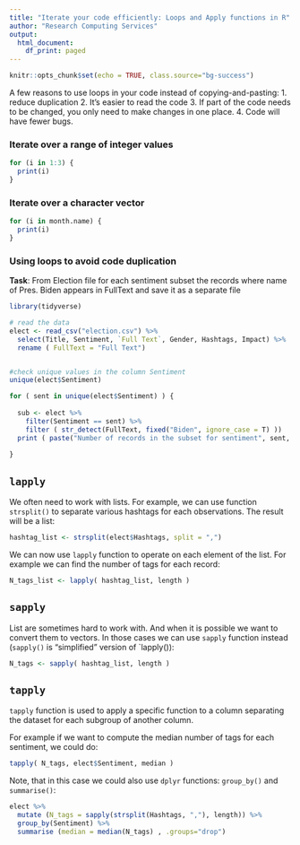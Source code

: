 ---
title: "Iterate your code efficiently: Loops and Apply functions in R"
author: "Research Computing Services"
output:
  html_document:
    df_print: paged
---


```{r setup, include=FALSE}
knitr::opts_chunk$set(echo = TRUE, class.source="bg-success")
```

A few reasons to use loops in your code instead of copying-and-pasting:
1. reduce duplication
2. It's easier to read the code 
3. If part of the code needs to be changed, you only need to make changes in one place.
4. Code will have fewer bugs.

### Iterate over a range of integer values

```{r}

for (i in 1:3) {
  print(i)
}

```

  

### Iterate over a character vector

```{r}

for (i in month.name) {
  print(i)
}

```

### Using loops to avoid code duplication
  
  
**Task**: From Election file for each sentiment subset the records where name of Pres. Biden appears in FullText and save it
as a separate file
  
```{r, warning=FALSE, message=FALSE}
library(tidyverse)

# read the data
elect <- read_csv("election.csv") %>%
  select(Title, Sentiment, `Full Text`, Gender, Hashtags, Impact) %>%
  rename ( FullText = "Full Text") 


#check unique values in the column Sentiment
unique(elect$Sentiment)
```
  
  
  
```{r}

for ( sent in unique(elect$Sentiment) ) {
  
  sub <- elect %>% 
    filter(Sentiment == sent) %>%
    filter ( str_detect(FullText, fixed("Biden", ignore_case = T) ))
  print ( paste("Number of records in the subset for sentiment", sent, ":", nrow(sub) ))
  
}

```
  
## `lapply`
  
  
We often need to work with lists. For example, we can use function `strsplit()` to 
separate various hashtags for each observations. The result will be a list:

```{r}
hashtag_list <- strsplit(elect$Hashtags, split = ",")

``` 

We can now use `lapply` function to operate on each element of the list.
For example we can find the number of tags for each record:

```{r}
N_tags_list <- lapply( hashtag_list, length )
```

## `sapply`

List are sometimes hard to work with. And when it is possible we want to convert
them to vectors. In those cases we can use `sapply` function instead (`sapply()` is "simplified" version of `lapply()):

```{r}
N_tags <- sapply( hashtag_list, length )
```


## `tapply`

`tapply` function is used to apply a specific function to a column separating the dataset for each subgroup of another column.

For example if we want to compute the median number of tags for each sentiment, 
we could do:

```{r}
tapply( N_tags, elect$Sentiment, median )

```

Note, that in this case we could also use `dplyr` functions: `group_by()` and `summarise()`:

```{r}
elect %>% 
  mutate (N_tags = sapply(strsplit(Hashtags, ","), length)) %>%
  group_by(Sentiment) %>%
  summarise (median = median(N_tags) , .groups="drop")

```


